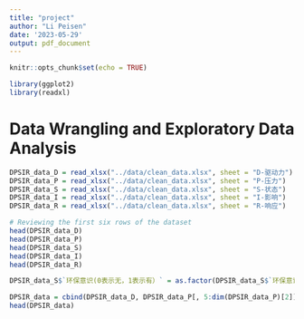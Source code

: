 ```yaml
---
title: "project"
author: "Li Peisen"
date: '2023-05-29'
output: pdf_document
---
```


```r
knitr::opts_chunk$set(echo = TRUE)
```

```r
library(ggplot2)
library(readxl)
```

# Data Wrangling and Exploratory Data Analysis
```r
DPSIR_data_D = read_xlsx("../data/clean_data.xlsx", sheet = "D-驱动力")
DPSIR_data_P = read_xlsx("../data/clean_data.xlsx", sheet = "P-压力")
DPSIR_data_S = read_xlsx("../data/clean_data.xlsx", sheet = "S-状态")
DPSIR_data_I = read_xlsx("../data/clean_data.xlsx", sheet = "I-影响")
DPSIR_data_R = read_xlsx("../data/clean_data.xlsx", sheet = "R-响应")
```

```r
# Reviewing the first six rows of the dataset
head(DPSIR_data_D)
head(DPSIR_data_P)
head(DPSIR_data_S)
head(DPSIR_data_I)
head(DPSIR_data_R)
```


```r
DPSIR_data_S$`环保意识(0表示无，1表示有）` = as.factor(DPSIR_data_S$`环保意识(0表示无，1表示有）`)
```

```r
DPSIR_data = cbind(DPSIR_data_D, DPSIR_data_P[, 5:dim(DPSIR_data_P)[2]], DPSIR_data_S[, 5:dim(DPSIR_data_S)[2]], DPSIR_data_I[, 5:dim(DPSIR_data_I)[2]], DPSIR_data_R[, 5:dim(DPSIR_data_R)[2]])
head(DPSIR_data)
```


